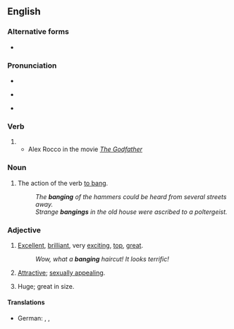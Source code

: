 ==English==

===Alternative forms===
* {{l|en|bangin'}} {{qualifier|slang}}

===Pronunciation===
* {{audio|en|en-us-banging.ogg|Audio (US)}}
* {{a|US|UK}} {{IPA|en|/ˈbæŋ.ɪŋ/}}
* {{rhymes|en|æŋɪŋ}}

===Verb===
{{head|en|verb form}}

# {{present participle of|en|bang|nocat=1}}
#* Alex Rocco in the movie ''[[w:The Godfather|The Godfather]]''
#*: {{quote|en|He was '''[[banging]]''' [[waitress|cocktail waitresses]] two at a time!}}

===Noun===
{{en-noun|~}}

# The action of the verb [[bang|to bang]].
#: ''The '''banging''' of the hammers could be heard from several streets away.''
#: ''Strange '''bangings''' in the old house were ascribed to a poltergeist.''

===Adjective===
{{head|en|adjective}}

# {{lb|en|slang}} [[excellent|Excellent]], [[brilliant]], very [[exciting]], [[top]], [[great]].
#: ''Wow, what a '''banging''' haircut! It looks terrific!''
# {{lb|en|slang}} [[attractive|Attractive]]; [[sex appeal|sexually appealing]].
# {{lb|en|colloquial|dated}} Huge; great in size.
#: {{rfquotek|en|Forby}}

====Translations====
{{trans-top|excellent}}
* German: {{t+|de|toll}}, {{t+|de|stark}}, {{t+|de|großartig}}
{{trans-mid}}
{{trans-bottom}}

{{Webster 1913}}